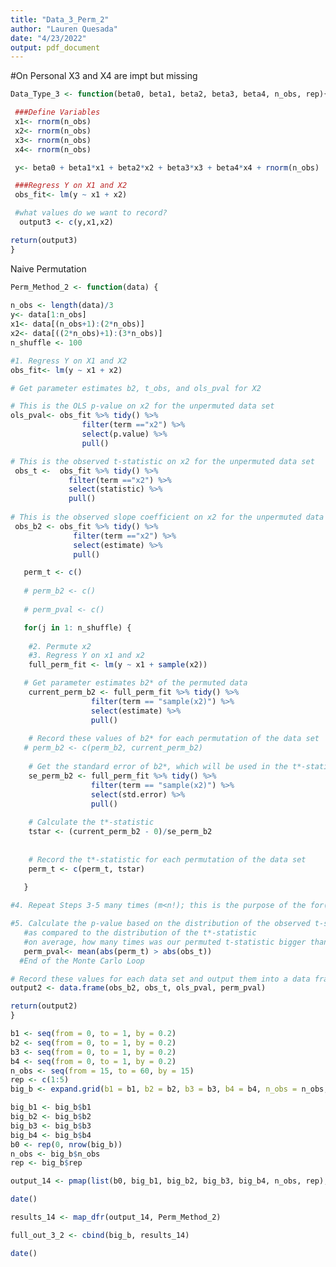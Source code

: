 ```yaml
---
title: "Data_3_Perm_2"
author: "Lauren Quesada"
date: "4/23/2022"
output: pdf_document
---
```


#On Personal
X3 and X4 are impt but missing
```r
Data_Type_3 <- function(beta0, beta1, beta2, beta3, beta4, n_obs, rep){

 ###Define Variables 
 x1<- rnorm(n_obs) 
 x2<- rnorm(n_obs)
 x3<- rnorm(n_obs)
 x4<- rnorm(n_obs)

 y<- beta0 + beta1*x1 + beta2*x2 + beta3*x3 + beta4*x4 + rnorm(n_obs)

 ###Regress Y on X1 and X2
 obs_fit<- lm(y ~ x1 + x2)

 #what values do we want to record?
  output3 <- c(y,x1,x2)

return(output3)
}
```

Naive Permutation
```r

Perm_Method_2 <- function(data) {
  
n_obs <- length(data)/3 
y<- data[1:n_obs]
x1<- data[(n_obs+1):(2*n_obs)]
x2<- data[((2*n_obs)+1):(3*n_obs)]
n_shuffle <- 100

#1. Regress Y on X1 and X2
obs_fit<- lm(y ~ x1 + x2)

# Get parameter estimates b2, t_obs, and ols_pval for X2

# This is the OLS p-value on x2 for the unpermuted data set
ols_pval<- obs_fit %>% tidy() %>% 
                filter(term =="x2") %>% 
                select(p.value) %>% 
                pull()

# This is the observed t-statistic on x2 for the unpermuted data set
 obs_t <-  obs_fit %>% tidy() %>% 
             filter(term =="x2") %>% 
             select(statistic) %>% 
             pull()
 
# This is the observed slope coefficient on x2 for the unpermuted data set
 obs_b2 <- obs_fit %>% tidy() %>% 
              filter(term =="x2") %>% 
              select(estimate) %>% 
              pull()

   perm_t <- c()
   
   # perm_b2 <- c()
   
   # perm_pval <- c()

   for(j in 1: n_shuffle) {
  
    #2. Permute x2
    #3. Regress Y on x1 and x2
    full_perm_fit <- lm(y ~ x1 + sample(x2))

   # Get parameter estimates b2* of the permuted data
    current_perm_b2 <- full_perm_fit %>% tidy() %>% 
                  filter(term == "sample(x2)") %>% 
                  select(estimate) %>% 
                  pull()
    
    # Record these values of b2* for each permutation of the data set
   # perm_b2 <- c(perm_b2, current_perm_b2)
  
    # Get the standard error of b2*, which will be used in the t*-statistic calculation
    se_perm_b2 <- full_perm_fit %>% tidy() %>%
                  filter(term == "sample(x2)") %>%
                  select(std.error) %>%
                  pull()
    
    # Calculate the t*-statistic
    tstar <- (current_perm_b2 - 0)/se_perm_b2
    
    
    # Record the t*-statistic for each permutation of the data set
    perm_t <- c(perm_t, tstar)

   }
   
#4. Repeat Steps 3-5 many times (m<n!); this is the purpose of the for(j in 1: n_shuffle)

#5. Calculate the p-value based on the distribution of the observed t-statistic
   #as compared to the distribution of the t*-statistic
   #on average, how many times was our permuted t-statistic bigger than the observed?
   perm_pval<- mean(abs(perm_t) > abs(obs_t))  
  #End of the Monte Carlo Loop

# Record these values for each data set and output them into a data frame
output2 <- data.frame(obs_b2, obs_t, ols_pval, perm_pval)

return(output2)
}
```


```r
b1 <- seq(from = 0, to = 1, by = 0.2)
b2 <- seq(from = 0, to = 1, by = 0.2)
b3 <- seq(from = 0, to = 1, by = 0.2)
b4 <- seq(from = 0, to = 1, by = 0.2)
n_obs <- seq(from = 15, to = 60, by = 15)
rep <- c(1:5)
big_b <- expand.grid(b1 = b1, b2 = b2, b3 = b3, b4 = b4, n_obs = n_obs, rep = rep)

big_b1 <- big_b$b1
big_b2 <- big_b$b2
big_b3 <- big_b$b3
big_b4 <- big_b$b4
b0 <- rep(0, nrow(big_b))
n_obs <- big_b$n_obs
rep <- big_b$rep

output_14 <- pmap(list(b0, big_b1, big_b2, big_b3, big_b4, n_obs, rep), Data_Type_3)
```

```r
date()

results_14 <- map_dfr(output_14, Perm_Method_2)

full_out_3_2 <- cbind(big_b, results_14)

date()
```
